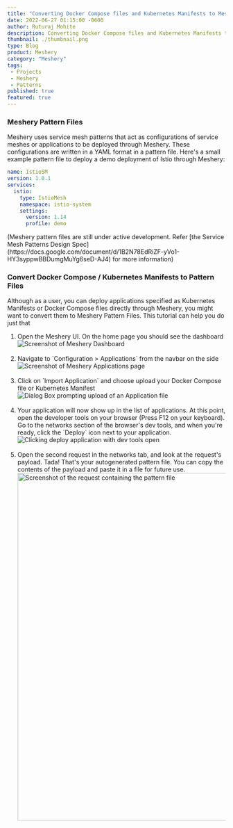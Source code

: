 ```yaml
---
title: "Converting Docker Compose files and Kubernetes Manifests to Meshery Pattern Files"
date: 2022-06-27 01:15:00 -0600
author: Ruturaj Mohite
description: Converting Docker Compose files and Kubernetes Manifests to Meshery Pattern Files
thumbnail: ./thumbnail.png
type: Blog
product: Meshery
category: "Meshery"
tags:
 - Projects
 - Meshery
 - Patterns
published: true
featured: true
---
```




<BlogWrapper>

<h3>Meshery Pattern Files</h3>
<p>Meshery uses service mesh patterns that act as configurations of service meshes or applications to be deployed through Meshery. These configurations are written in a YAML format in a pattern file. Here's a small example pattern file to deploy a demo deployment of Istio through Meshery:

```yaml
name: IstioSM
version: 1.0.1
services:
  istio:
    type: IstioMesh
    namespace: istio-system
    settings:
      version: 1.14
      profile: demo
```
</p>
<p>(Meshery pattern files are still under active development. Refer [the Service Mesh Patterns Design Spec](https://docs.google.com/document/d/1B2N78EdRiZF-yVo1-HY3syppwBBDumgMuYg6seD-AJ4) for more information)</p>

<h3>Convert Docker Compose / Kubernetes Manifests to Pattern Files</h3>
<p>Although as a user, you can deploy applications specified as Kubernetes Manifests or Docker Compose files directly through Meshery, you might want to convert them to Meshery Pattern Files. This tutorial can help you do just that
<ol>
    <li>
    Open the Meshery UI. On the home page you should see the dashboard
    <img src = {dashboardImg} className="image-center-shadow" alt="Screenshot of Meshery Dashboard" />
    </li><br />
    <li>
    Navigate to `Configuration > Applications` from the navbar on the side
    <img src = {applicationsPageImg} className="image-center-shadow" alt="Screenshot of Meshery Applications page" />
    </li><br />
    <li>
    Click on `Import Application` and choose upload your Docker Compose file or Kubernetes Manifest
    <img src = {importAppImg} className="image-center-shadow" alt="Dialog Box prompting upload of an Application file" />
    </li><br />
    <li>
    Your application will now show up in the list of applications. At this point, open the developer tools on your browser (Press F12 on your keyboard). Go to the networks section of the browser's dev tools, and when you're ready, click the `Deploy` icon next to your application.
    <img src = {clickDeployImg} className="image-center-shadow" alt="Clicking deploy application with dev tools open" />
    </li><br />
    <li>
    Open the second request in the networks tab, and look at the request's payload. Tada! That's your autogenerated pattern file. You can copy the contents of the payload and paste it in a file for future use.
    <img src = {requestPayloadImg} className="image-center-shadow" alt="Screenshot of the request containing the pattern file" style="height: 800px; width: auto" />
    </li>
</ol>
</p>

</BlogWrapper>
